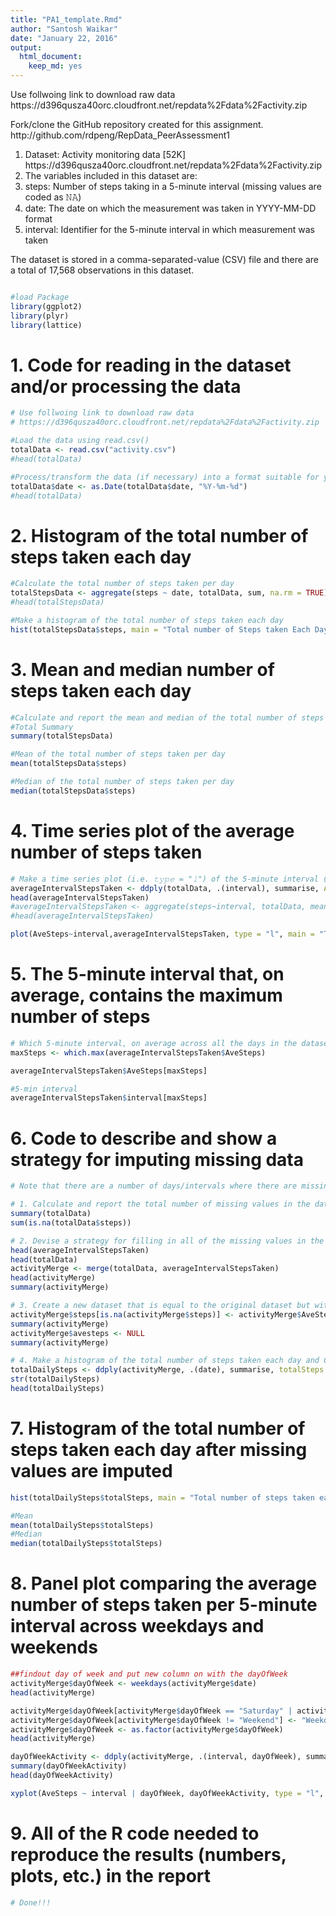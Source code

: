 ```yaml
---
title: "𝙿𝙰𝟷_𝚝𝚎𝚖𝚙𝚕𝚊𝚝𝚎.𝚁𝚖𝚍"
author: "Santosh Waikar"
date: "January 22, 2016"
output: 
  html_document: 
    keep_md: yes
---
```


Use follwoing link to download raw data
https://d396qusza40orc.cloudfront.net/repdata%2Fdata%2Factivity.zip

Fork/clone the GitHub repository created for this assignment.
http://github.com/rdpeng/RepData_PeerAssessment1

1. Dataset: Activity monitoring data [52K]
  https://d396qusza40orc.cloudfront.net/repdata%2Fdata%2Factivity.zip
2. The variables included in this dataset are:
3. steps: Number of steps taking in a 5-minute interval (missing values are coded as 𝙽𝙰)
4. date: The date on which the measurement was taken in YYYY-MM-DD format
5. interval: Identifier for the 5-minute interval in which measurement was taken

The dataset is stored in a comma-separated-value (CSV) file and there are a total of 17,568 observations in this dataset.
```r
```


```r
#load Package
library(ggplot2)
library(plyr)
library(lattice)
```

# 1. Code for reading in the dataset and/or processing the data
```r
# Use follwoing link to download raw data
# https://d396qusza40orc.cloudfront.net/repdata%2Fdata%2Factivity.zip

#Load the data using read.csv()
totalData <- read.csv("activity.csv")
#head(totalData)

#Process/transform the data (if necessary) into a format suitable for your analysis
totalData$date <- as.Date(totalData$date, "%Y-%m-%d")
#head(totalData)
```

# 2. Histogram of the total number of steps taken each day
```r
#Calculate the total number of steps taken per day
totalStepsData <- aggregate(steps ~ date, totalData, sum, na.rm = TRUE)
#head(totalStepsData)

#Make a histogram of the total number of steps taken each day
hist(totalStepsData$steps, main = "Total number of Steps taken Each Day", xlab = "Total Steps/Day", ylab = "Frequency", col = "green")
```

# 3. Mean and median number of steps taken each day
```r
#Calculate and report the mean and median of the total number of steps taken per day
#Total Summary
summary(totalStepsData)

#Mean of the total number of steps taken per day
mean(totalStepsData$steps)

#Median of the total number of steps taken per day
median(totalStepsData$steps)
```

# 4. Time series plot of the average number of steps taken
```r
# Make a time series plot (i.e. 𝚝𝚢𝚙𝚎 = "𝚕") of the 5-minute interval (x-axis) and the average number of steps taken, averaged across all days (y-axis)
averageIntervalStepsTaken <- ddply(totalData, .(interval), summarise, AveSteps = mean(steps, na.rm = T))
head(averageIntervalStepsTaken)
#averageIntervalStepsTaken <- aggregate(steps~interval, totalData, mean, na.rm = TRUE)
#head(averageIntervalStepsTaken)

plot(AveSteps~interval,averageIntervalStepsTaken, type = "l", main = "Time series plot of the average number of steps taken", xlab = "5-Min Interval", ylab = "Average number of steps taken", col = "green")
```

# 5. The 5-minute interval that, on average, contains the maximum number of steps
```r
# Which 5-minute interval, on average across all the days in the dataset, contains the maximum number of steps?
maxSteps <- which.max(averageIntervalStepsTaken$AveSteps)

averageIntervalStepsTaken$AveSteps[maxSteps]

#5-min interval
averageIntervalStepsTaken$interval[maxSteps]
```

# 6. Code to describe and show a strategy for imputing missing data
```r
# Note that there are a number of days/intervals where there are missing values (coded as 𝙽𝙰). The presence of missing days may introduce bias into some calculations or summaries of the data.

# 1. Calculate and report the total number of missing values in the dataset (i.e. the total number of rows with 𝙽𝙰s)
summary(totalData)
sum(is.na(totalData$steps))

# 2. Devise a strategy for filling in all of the missing values in the dataset. The strategy does not need to be sophisticated. For example, you could use the mean/median for that day, or the mean for that 5-minute interval, etc.
head(averageIntervalStepsTaken)
head(totalData)
activityMerge <- merge(totalData, averageIntervalStepsTaken)
head(activityMerge)
summary(activityMerge) 

# 3. Create a new dataset that is equal to the original dataset but with the missing data filled in.
activityMerge$steps[is.na(activityMerge$steps)] <- activityMerge$AveSteps
summary(activityMerge) 
activityMerge$avesteps <- NULL
summary(activityMerge) 

# 4. Make a histogram of the total number of steps taken each day and Calculate and report the mean and median total number of steps taken per day. Do these values differ from the estimates from the first part of the assignment? What is the impact of imputing missing data on the estimates of the total daily number of steps?
totalDailySteps <- ddply(activityMerge, .(date), summarise, totalSteps = sum(steps))
str(totalDailySteps)
head(totalDailySteps)
```

# 7. Histogram of the total number of steps taken each day after missing values are imputed
```r
hist(totalDailySteps$totalSteps, main = "Total number of steps taken each day", xlab = "Steps", col = "green")

#Mean
mean(totalDailySteps$totalSteps)
#Median
median(totalDailySteps$totalSteps)
```

# 8. Panel plot comparing the average number of steps taken per 5-minute interval across weekdays and weekends
```r
##findout day of week and put new column on with the dayOfWeek
activityMerge$dayOfWeek <- weekdays(activityMerge$date)
head(activityMerge)

activityMerge$dayOfWeek[activityMerge$dayOfWeek == "Saturday" | activityMerge$dayOfWeek == "Sunday"] <- "Weekend"
activityMerge$dayOfWeek[activityMerge$dayOfWeek != "Weekend"] <- "Weekday"
activityMerge$dayOfWeek <- as.factor(activityMerge$dayOfWeek)
head(activityMerge)

dayOfWeekActivity <- ddply(activityMerge, .(interval, dayOfWeek), summarise, AveSteps = mean(steps))
summary(dayOfWeekActivity)
head(dayOfWeekActivity)

xyplot(AveSteps ~ interval | dayOfWeek, dayOfWeekActivity, type = "l", lwd = 2, layout = c(1, 2), main="Avg. number of steps taken per 5-min interval across weekdays and weekends", ylab = "Number of Steps", xlab = "Interval", col="green")
```

# 9. All of the R code needed to reproduce the results (numbers, plots, etc.) in the report
```r
# Done!!!
```

